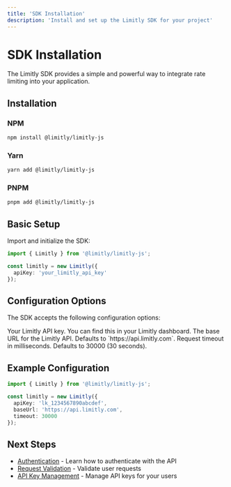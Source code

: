 ```yaml
---
title: 'SDK Installation'
description: 'Install and set up the Limitly SDK for your project'
---
```


# SDK Installation

The Limitly SDK provides a simple and powerful way to integrate rate limiting into your application.

## Installation

### NPM

```bash
npm install @limitly/limitly-js
```

### Yarn

```bash
yarn add @limitly/limitly-js
```

### PNPM

```bash
pnpm add @limitly/limitly-js
```

## Basic Setup

Import and initialize the SDK:

```typescript
import { Limitly } from '@limitly/limitly-js';

const limitly = new Limitly({
  apiKey: 'your_limitly_api_key'
});
```

## Configuration Options

The SDK accepts the following configuration options:

<ParamField body="apiKey" type="string" required>
  Your Limitly API key. You can find this in your Limitly dashboard.
</ParamField>

<ParamField body="baseUrl" type="string">
  The base URL for the Limitly API. Defaults to `https://api.limitly.com`.
</ParamField>

<ParamField body="timeout" type="number">
  Request timeout in milliseconds. Defaults to 30000 (30 seconds).
</ParamField>

## Example Configuration

```typescript
import { Limitly } from '@limitly/limitly-js';

const limitly = new Limitly({
  apiKey: 'lk_1234567890abcdef',
  baseUrl: 'https://api.limitly.com',
  timeout: 30000
});
```

## Next Steps

- [Authentication](/sdk/authentication) - Learn how to authenticate with the API
- [Request Validation](/sdk/validation) - Validate user requests
- [API Key Management](/sdk/api-keys) - Manage API keys for your users 